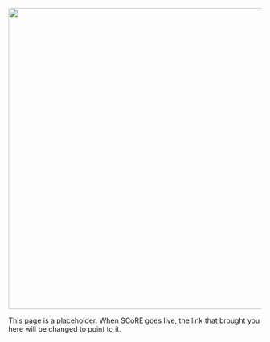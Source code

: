 ![](graphics/SCoRE_Logo.png){fig-alt="Hockey Net with SCoRE written in the center" fig-align="center" width="600"}

This page is a placeholder. When SCoRE goes live, the link that brought you here will be changed to point to it.


